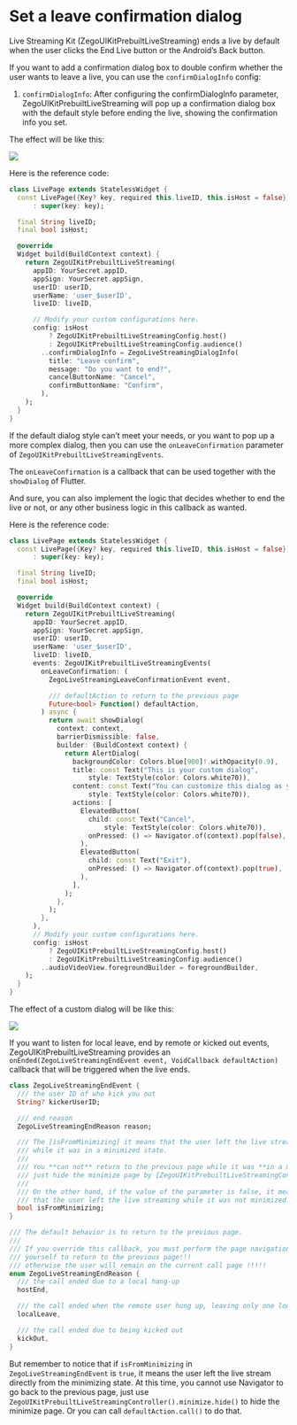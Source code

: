 # Set a leave confirmation dialog


Live Streaming Kit (ZegoUIKitPrebuiltLiveStreaming) ends a live by default when the user clicks the End Live button or the Android’s Back button.

If you want to add a confirmation dialog box to double confirm whether the user wants to leave a live, you can use the `confirmDialogInfo` config:


1. `confirmDialogInfo`: After configuring the confirmDialogInfo parameter, ZegoUIKitPrebuiltLiveStreaming  will pop up a confirmation dialog box with the default style before ending the live, showing the confirmation info you set.

The effect will be like this:

<Frame width="30%" height="auto" caption="">
  <img src="https://storage.zego.im/sdk-doc/Pics/ZegoUIKit/live/live_confirm.gif" />
</Frame> 

Here is the reference code:

```dart
class LivePage extends StatelessWidget {
  const LivePage({Key? key, required this.liveID, this.isHost = false})
      : super(key: key);

  final String liveID;
  final bool isHost;

  @override
  Widget build(BuildContext context) {
    return ZegoUIKitPrebuiltLiveStreaming(
      appID: YourSecret.appID,
      appSign: YourSecret.appSign,
      userID: userID,
      userName: 'user_$userID',
      liveID: liveID,

      // Modify your custom configurations here.
      config: isHost
          ? ZegoUIKitPrebuiltLiveStreamingConfig.host()
          : ZegoUIKitPrebuiltLiveStreamingConfig.audience()
        ..confirmDialogInfo = ZegoLiveStreamingDialogInfo(
          title: "Leave confirm",
          message: "Do you want to end?",
          cancelButtonName: "Cancel",
          confirmButtonName: "Confirm",
        ),
    );
  }
}
```

If the default dialog style can’t meet your needs, or you want to pop up a more complex dialog, then you can use the `onLeaveConfirmation` parameter of `ZegoUIKitPrebuiltLiveStreamingEvents`.

The `onLeaveConfirmation` is a callback that can be used together with the `showDialog` of Flutter. 

And sure, you can also implement the logic that decides whether to end the live or not, or any other business logic in this callback as wanted.

Here is the reference code:

```dart
class LivePage extends StatelessWidget {
  const LivePage({Key? key, required this.liveID, this.isHost = false})
      : super(key: key);

  final String liveID;
  final bool isHost;

  @override
  Widget build(BuildContext context) {
    return ZegoUIKitPrebuiltLiveStreaming(
      appID: YourSecret.appID,
      appSign: YourSecret.appSign,
      userID: userID,
      userName: 'user_$userID',
      liveID: liveID,
      events: ZegoUIKitPrebuiltLiveStreamingEvents(
        onLeaveConfirmation: (
          ZegoLiveStreamingLeaveConfirmationEvent event,

          /// defaultAction to return to the previous page
          Future<bool> Function() defaultAction,
        ) async {
          return await showDialog(
            context: context,
            barrierDismissible: false,
            builder: (BuildContext context) {
              return AlertDialog(
                backgroundColor: Colors.blue[900]!.withOpacity(0.9),
                title: const Text("This is your custom dialog",
                    style: TextStyle(color: Colors.white70)),
                content: const Text("You can customize this dialog as you like",
                    style: TextStyle(color: Colors.white70)),
                actions: [
                  ElevatedButton(
                    child: const Text("Cancel",
                        style: TextStyle(color: Colors.white70)),
                    onPressed: () => Navigator.of(context).pop(false),
                  ),
                  ElevatedButton(
                    child: const Text("Exit"),
                    onPressed: () => Navigator.of(context).pop(true),
                  ),
                ],
              );
            },
          );
        },
      ),
      // Modify your custom configurations here.
      config: isHost
          ? ZegoUIKitPrebuiltLiveStreamingConfig.host()
          : ZegoUIKitPrebuiltLiveStreamingConfig.audience()
        ..audioVideoView.foregroundBuilder = foregroundBuilder,
    );
  }
}
```

The effect of a custom dialog will be like this: 

<Frame width="30%" height="auto" caption="">
  <img src="https://storage.zego.im/sdk-doc/Pics/ZegoUIKit/live/live_custom_confirm.gif" />
</Frame> 

If you want to listen for local leave, end by remote or kicked out events, ZegoUIKitPrebuiltLiveStreaming provides an `onEnded(ZegoLiveStreamingEndEvent event, VoidCallback defaultAction)` callback that will be triggered when the live ends. 

```dart
class ZegoLiveStreamingEndEvent {
  /// the user ID of who kick you out
  String? kickerUserID;

  /// end reason
  ZegoLiveStreamingEndReason reason;

  /// The [isFromMinimizing] it means that the user left the live streaming
  /// while it was in a minimized state.
  ///
  /// You **can not** return to the previous page while it was **in a minimized state**!!!
  /// just hide the minimize page by [ZegoUIKitPrebuiltLiveStreamingController().minimize.hide()]
  ///
  /// On the other hand, if the value of the parameter is false, it means
  /// that the user left the live streaming while it was not minimized.
  bool isFromMinimizing;
}

/// The default behavior is to return to the previous page.
///
/// If you override this callback, you must perform the page navigation
/// yourself to return to the previous page!!!
/// otherwise the user will remain on the current call page !!!!!
enum ZegoLiveStreamingEndReason {
  /// the call ended due to a local hang-up
  hostEnd,

  /// the call ended when the remote user hung up, leaving only one local user in the call
  localLeave,

  /// the call ended due to being kicked out
  kickOut,
}
```

But remember to notice that if `isFromMinimizing` in `ZegoLiveStreamingEndEvent` is `true`, it means the user left the live stream directly from the minimizing state. 
At this time, you cannot use Navigator to go back to the previous page, just use `ZegoUIKitPrebuiltLiveStreamingController().minimize.hide()` to hide the minimize page. Or you can call `defaultAction.call()` to do that.
